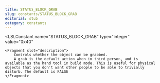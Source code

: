 ```yaml
---
title: STATUS_BLOCK_GRAB
slug: constants/STATUS_BLOCK_GRAB
editorial: stub
category: constants
---
```


<LSLConstant
	name="STATUS_BLOCK_GRAB"
	type="integer"
	value="0x40"
>
	<Fragment slot="description">
		Controls whether the object can be grabbed.
		A grab is the default action when in third person, and is available as the hand tool in build mode. This is useful for physical objects that you don't want other people to be able to trivially disturb. The default is FALSE
	</Fragment>
</LSLConstant>
